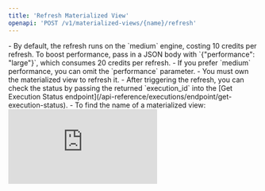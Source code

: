 ```yaml
---
title: 'Refresh Materialized View'
openapi: 'POST /v1/materialized-views/{name}/refresh'
---
```



<Note>
- By default, the refresh runs on the `medium` engine, costing 10 credits per refresh. To boost performance, pass in a JSON body with `{"performance": "large"}`, which consumes 20 credits per refresh.
- If you prefer `medium` performance, you can omit the `performance` parameter.
- You must own the materialized view to refresh it.
</Note>

<Tip>
- After triggering the refresh, you can check the status by passing the returned `execution_id` into the [Get Execution Status endpoint](/api-reference/executions/endpoint/get-execution-status).
- To find the name of a materialized view:
    <div
    style={{
        position: "relative",
        paddingBottom: "69.583%", // Aspect ratio of 1200 by 835
        height: 0,
        width: "100%",
    }}
    >
    <iframe
        src="https://demo.arcade.software/z3uWy6IbZUhKdXRyExL0?embed"
        title="Parameter demo"
        frameBorder={0}
        loading="lazy"
        webkitallowfullscreen=""
        mozallowfullscreen=""
        allowFullScreen=""
        style={{
        position: "absolute",
        top: 0,
        left: 0,
        width: "100%",
        height: "100%",
        }}
    />
    </div>
</Tip>